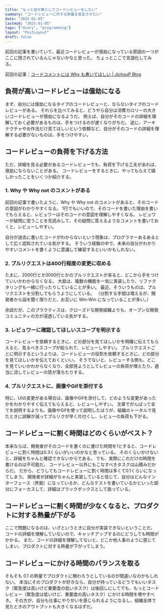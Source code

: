 ```yaml
---
title: "もっと自分事としてコードレビューをしたい"
summary: "コードレビューに対する熱量を安定させたい"
date: "2025-01-05"
lastmod: "2025-01-05"
tags: ["diary", "programming"]
layout: "PostLayout"
draft: false
---
```


前回の記事を書いていて、最近コードレビューが億劫になっている原因の一つがここに隠されているんじゃないかなと思った。
ちょっとここで言語化してみる。

前回の記事：[コードコメントには Why も書いてほしい | JichouP Blog](https://blog.jichoup.com/blog/20250104_why-and-why-not-in-code-comments)

## 負荷が高いコードレビューは億劫になる

まず、自分には億劫になるタイプのコードレビューと、ならないタイプのコードレビューがある。
それらを比べてみると、どうやら自分は消費カロリーの大きいコードレビューが億劫になるようだ。
例えば、自分がそのコードの詳細を理解しておく必要があるものは、手をつけるのが遅くなりがちだ。
逆に、アーキテクチャやお作法だけ見てほしいという依頼など、自分がそのコードの詳細を理解する必要がないものは、手をつけやすい。

## コードレビューの負荷を下げる方法

ただ、詳細を見る必要があるコードレビューでも、負荷を下げる工夫があれば、億劫にならないことがある。
コードレビューをするときに、やってもらえて嬉しかったことをいくつか紹介する。

### 1. Why や Why not のコメントがある

前回の記事で書いたように、Why や Why not のコメントがあると、そのコードの意図がわかりやすくなる。
1行でもいいので、そのコードを書いた理由を書いてもらえると、レビュワーはそのコードの意図を理解しやすくなる。
レビュワーが疑問に思うことを先読みして、その疑問に答えるようなコメントを書いておくと、レビューしやすい。

自分が過去に書いたコードがわからないという現象は、プログラマーあるあるとして広く認知されている気がする。
そういう経験の中で、未来の自分がわかりやすいコメントを書くように意識して練習するといいかもしれない。

### 2. プルリクエストは400行程度の変更に収める

たまに、2000行とか3000行とかのプルリクエストが来ると、どこから手をつけていいかわからなくなる。
大抵は、複数の機能を一気に実装したり、リファクタリングも一緒に行ったりしていることが多い。
最近、そういうものは、プルリクエストを分割してもらうようにしている。
（分割する手間は増えるが、開発者から話を聞く限りだと、お互いに Win-Win になっていることが多い。）

余談だが、このプラクティスは、クローズドな開発組織よりも、オープンな開発コミュニティの方が浸透している気がする。

### 3. レビュワーに確認してほしいスコープを明示する

コードレビューを依頼するときに、どの部分を見てほしいかを明確に伝えてもらえると、見るべきスコープが絞られて、レビューしやすい。
プルリクエストごとに明示するというよりは、コードレビューの役割を依頼するときに、どの部分を見てほしいかを伝えておくといい。
そうでないと、レビューする側も、どこを見ていいかわからなくなり、全部見ようとしてレビューの負荷が増えたり、適当に流してレビューの質が落ちたりする。

### 4. プルリクエストに、画像やGifを添付する

特に、UIの変更がある場合は、画像やGifを添付して、どのような変更があったかをわかりやすく伝えてもらえると、レビューしやすい。
文章でがんばって全てを説明するよりも、画像やGifを使って説明したほうが、組織のトータルで見たときに誤解が減ってプルリクが早く片付くし、レビューの負荷も下がる。

## コードレビューに割く時間はどのくらいがベスト？

本来ならば、開発者がそのコードを書くのに書けた時間を1とすると、コードレビューに割く時間は0.3くらいがいいのかなと思っている。
そのくらいかけないと、詳細をちゃんと確認できないからである。
でも、実際にこれだけの時間を書けるのは不可能だ。
コードレビュー以外にもこなすべきタスクは山積みだからだ。
だから、どうしてもコードレビューに割く時間は多くて0.1くらいになってしまう。
開発者が詳細がちゃんと実装していると信じて、自分はどんなインターフェース（界面）になっているか、どんなテストを書いているかといった部分にフォーカスして、詳細はブラックボックスとして扱っている。

## コードレビューに割く時間が少なくなると、プロダクトに対する熱量が下がる

ここで問題になるのは、いざというときに自分が実装できないということだ。
コードの詳細を理解していないので、キャッチアップするのにどうしても時間がかかる。
また、コードの詳細を理解してないと、どこか他人事のように感じてしまい、プロダクトに対する熱量が下がってしまう。

## コードレビューにかける時間のバランスを取る

そもそも 0.1 の熱量でプロダクトに関わろうとしているのが間違いなのかもしれない。
本当にそのプロダクトが好きなら、自分が持っているどうでもいいタスク（緊急度は高いけど重要度の低いタスク）は後回しにしてでも、もっとコードレビュー（緊急度は低いけど、重要度の高いタスク）にかける時間を増やすべき。
その方が、自分も仕事にやりがいを感じられるようになるし、組織全体で見たときのアウトプットも大きくなるはずだ。
